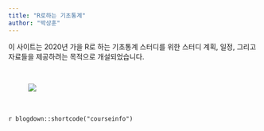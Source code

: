---
title: "R로하는 기초통계"
author: "박상훈"
---

<span class="newthought">이 사이트는 </span> 2020년 가을 R로 하는 기초통계 스터디를 위한 스터디 계획, 일정, 그리고 자료들을 제공하려는 목적으로 개설되었습니다.

<br>

<figure>
[![](/images/Statistics.jpg)](/images/Statistics.jpg)
</figure>
<br>
<br>
`r blogdown::shortcode("courseinfo")`
